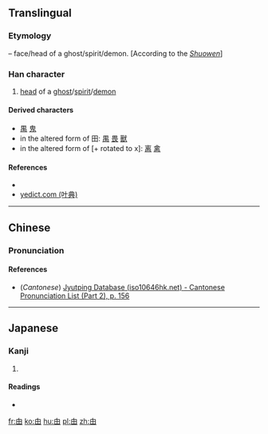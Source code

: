 {{also|田|由|甲|申}}

==Translingual==

===Etymology===
{{liushu|p}} – face/head of a ghost/spirit/demon. [According to the ''[[w:Shuowen Jiezi|Shuowen]]'']

===Han character===
{{Han char|rn=102|rad=田|as=01|sn=6|four=|canj=HW}}

# [[head]] of a [[ghost]]/[[spirit]]/[[demon]]

====Derived characters====
* [[禺]] [[鬼]]
* in the altered form of 田: [[禺]] [[畏]] [[獸]]
* in the altered form of [+ rotated to x]: [[离]] [[禽]]

====References====
* {{Han ref|kx=0759.010|dkj=21728|dj=1169.010|hdz=42528.040|uh=7536|ud=30006}}
*[http://yedict.com/htm/75/7536.htm yedict.com (叶典)]

----

==Chinese==
{{zh-forms}}

===Pronunciation===
{{zh-pron
|m=fú
|c=fat6
|mc=y
|oc=y
|ma=
|cat=n
}}

====References====
*(''Cantonese'') [http://www.iso10646hk.net/jp/document/download.jsp Jyutping Database (iso10646hk.net) - Cantonese Pronunciation List (Part 2), p. 156]

----

==Japanese==

===Kanji===
{{ja-kanji|grade=|rs=田01}}

# {{defn|lang=ja|sort=田01}}

====Readings====
* {{ja-readings|on=[[ふつ]] (futsu), [[ふち]] (fuchi), [[ひ]] (hi)|kun=|nanori=}}

[[fr:甶]]
[[ko:甶]]
[[hu:甶]]
[[pl:甶]]
[[zh:甶]]